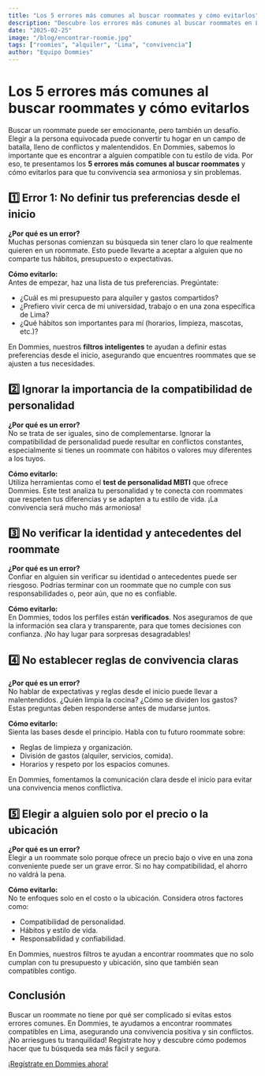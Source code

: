 ```yaml
---
title: "Los 5 errores más comunes al buscar roommates y cómo evitarlos"
description: "Descubre los errores más comunes al buscar roommates en Lima y aprende cómo evitarlos para una convivencia armoniosa y sin conflictos."
date: "2025-02-25"
image: "/blog/encontrar-roomie.jpg"
tags: ["roomies", "alquiler", "Lima", "convivencia"]
author: "Equipo Dommies"
---
```


# Los 5 errores más comunes al buscar roommates y cómo evitarlos

Buscar un roommate puede ser emocionante, pero también un desafío. Elegir a la persona equivocada puede convertir tu hogar en un campo de batalla, lleno de conflictos y malentendidos. En Dommies, sabemos lo importante que es encontrar a alguien compatible con tu estilo de vida. Por eso, te presentamos los **5 errores más comunes al buscar roommates** y cómo evitarlos para que tu convivencia sea armoniosa y sin problemas.

## 1️⃣ Error 1: No definir tus preferencias desde el inicio
**¿Por qué es un error?**  
Muchas personas comienzan su búsqueda sin tener claro lo que realmente quieren en un roommate. Esto puede llevarte a aceptar a alguien que no comparte tus hábitos, presupuesto o expectativas.

**Cómo evitarlo:**  
Antes de empezar, haz una lista de tus preferencias. Pregúntate:
- ¿Cuál es mi presupuesto para alquiler y gastos compartidos?
- ¿Prefiero vivir cerca de mi universidad, trabajo o en una zona específica de Lima?
- ¿Qué hábitos son importantes para mí (horarios, limpieza, mascotas, etc.)?

En Dommies, nuestros **filtros inteligentes** te ayudan a definir estas preferencias desde el inicio, asegurando que encuentres roommates que se ajusten a tus necesidades.

## 2️⃣ Ignorar la importancia de la compatibilidad de personalidad
**¿Por qué es un error?**  
No se trata de ser iguales, sino de complementarse. Ignorar la compatibilidad de personalidad puede resultar en conflictos constantes, especialmente si tienes un roommate con hábitos o valores muy diferentes a los tuyos.

**Cómo evitarlo:**  
Utiliza herramientas como el **test de personalidad MBTI** que ofrece Dommies. Este test analiza tu personalidad y te conecta con roommates que respeten tus diferencias y se adapten a tu estilo de vida. ¡La convivencia será mucho más armoniosa!

## 3️⃣ No verificar la identidad y antecedentes del roommate
**¿Por qué es un error?**  
Confiar en alguien sin verificar su identidad o antecedentes puede ser riesgoso. Podrías terminar con un roommate que no cumple con sus responsabilidades o, peor aún, que no es confiable.

**Cómo evitarlo:**  
En Dommies, todos los perfiles están **verificados**. Nos aseguramos de que la información sea clara y transparente, para que tomes decisiones con confianza. ¡No hay lugar para sorpresas desagradables!

## 4️⃣ No establecer reglas de convivencia claras
**¿Por qué es un error?**  
No hablar de expectativas y reglas desde el inicio puede llevar a malentendidos. ¿Quién limpia la cocina? ¿Cómo se dividen los gastos? Estas preguntas deben responderse antes de mudarse juntos.

**Cómo evitarlo:**  
Sienta las bases desde el principio. Habla con tu futuro roommate sobre:
- Reglas de limpieza y organización.
- División de gastos (alquiler, servicios, comida).
- Horarios y respeto por los espacios comunes.

En Dommies, fomentamos la comunicación clara desde el inicio para evitar una convivencia menos conflictiva.

## 5️⃣ Elegir a alguien solo por el precio o la ubicación
**¿Por qué es un error?**  
Elegir a un roommate solo porque ofrece un precio bajo o vive en una zona conveniente puede ser un grave error. Si no hay compatibilidad, el ahorro no valdrá la pena.

**Cómo evitarlo:**  
No te enfoques solo en el costo o la ubicación. Considera otros factores como:
- Compatibilidad de personalidad.
- Hábitos y estilo de vida.
- Responsabilidad y confiabilidad.

En Dommies, nuestros filtros te ayudan a encontrar roommates que no solo cumplan con tu presupuesto y ubicación, sino que también sean compatibles contigo.

## Conclusión
Buscar un roommate no tiene por qué ser complicado si evitas estos errores comunes. En Dommies, te ayudamos a encontrar roommates compatibles en Lima, asegurando una convivencia positiva y sin conflictos. ¡No arriesgues tu tranquilidad! Regístrate hoy y descubre cómo podemos hacer que tu búsqueda sea más fácil y segura.

[¡Regístrate en Dommies ahora!](#registro)